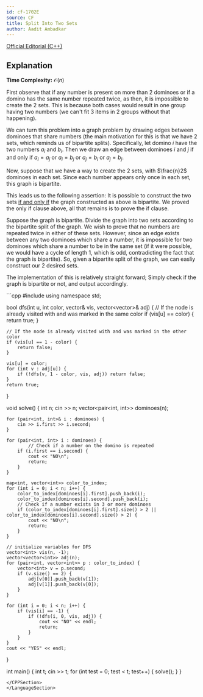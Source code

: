 ```yaml
---
id: cf-1702E
source: CF
title: Split Into Two Sets
author: Aadit Ambadkar
---
```


[Official Editorial (C++)](https://codeforces.com/blog/entry/104763)

## Explanation

**Time Complexity:** $\mathcal{O}(n)$

First observe that if any number is present on more than 2 dominoes or if a domino has the same number repeated twice, as then,
it is impossible to create the 2 sets. This is because both cases would result in one group having two numbers (we can't fit 3 items in 2 groups without
that happening).

We can turn this problem into
a graph problem by drawing edges between dominoes that share numbers (the main motivation for this is that we have 2 sets, which reminds us of bipartite splits). Specifically, let domino $i$ have the two numbers
$a_i$ and $b_i$. Then we draw an edge between dominoes $i$ and $j$ if and only if $a_i = a_j$ or $a_i = b_j$ or $a_j = b_i$
or $a_j = b_j$.

Now, suppose that we have a way to create the 2 sets, with $\frac{n}2$ dominoes in each set.
Since each number appears only once in each set, this graph is bipartite.

This leads us to the following assertion: It is possible to construct the two sets
[if and only if](https://artofproblemsolving.com/wiki/index.php/Iff) the graph constructed as above is bipartite. We proved
the only if clause above, all that remains is to prove the if clause.

Suppose the graph is bipartite. Divide the graph into two sets according to the bipartite split of the graph. We wish to prove
that no numbers are repeated twice in either of these sets. However, since an edge exists between any two dominoes which share
a number, it is impossible for two dominoes which share a number to be in the same set (if it were possible, we would have a
cycle of length 1, which is odd, contradicting the fact that the graph is bipartite). So, given a bipartite split of the graph,
we can easliy construct our 2 desired sets.

The implementation of this is relatively straight forward; Simply check if the graph is bipartite or not, and output accordingly.

<LanguageSection>
<CPPSection>
```cpp
#include <bits/stdc++.h>
using namespace std;

bool dfs(int u, int color, vector<int>& vis, vector<vector<int>>& adj) {
	// If the node is already visited with and was marked in the same color
	if (vis[u] == color) {
		return true;
	}

	// If the node is already visited with and was marked in the other color
	if (vis[u] == 1 - color) {
		return false;
	}

	vis[u] = color;
	for (int v : adj[u]) {
		if (!dfs(v, 1 - color, vis, adj)) return false;
	}
	return true;
}

void solve() {
	int n;
	cin >> n;
	vector<pair<int, int>> dominoes(n);

	for (pair<int, int>& i : dominoes) {
		cin >> i.first >> i.second;
	}

	for (pair<int, int> i : dominoes) {
        	// Check if a number on the domino is repeated
		if (i.first == i.second) {
			cout << "NO\n";
			return;
		}
	}

	map<int, vector<int>> color_to_index;
	for (int i = 0; i < n; i++) {
		color_to_index[dominoes[i].first].push_back(i);
		color_to_index[dominoes[i].second].push_back(i);
		// Check if a number exists in 3 or more dominoes
		if (color_to_index[dominoes[i].first].size() > 2 || color_to_index[dominoes[i].second].size() > 2) {
			cout << "NO\n";
			return;
		}
	}

	// initialize variables for DFS
	vector<int> vis(n, -1);
	vector<vector<int>> adj(n);
	for (pair<int, vector<int>> p : color_to_index) {
		vector<int> v = p.second;
		if (v.size() == 2) {
			adj[v[0]].push_back(v[1]);
			adj[v[1]].push_back(v[0]);
		}
	}

	for (int i = 0; i < n; i++) {
		if (vis[i] == -1) {
			if (!dfs(i, 0, vis, adj)) {
				cout << "NO" << endl;
				return;
			}
		}
	}
	cout << "YES" << endl;
}

int main() {
	int t;
	cin >> t;
	for (int test = 0; test < t; test++) {
		solve();
	}
}
```
</CPPSection>
</LanguageSection>
